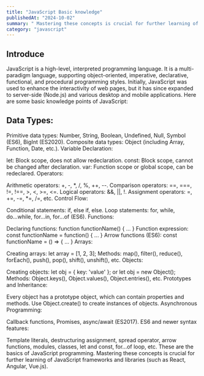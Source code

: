 ```yaml
---
title: "JavaScript Basic knowledge"
publishedAt: "2024-10-02"
summary: " Mastering these concepts is crucial for further learning of JavaScript frameworks and libraries (such as React, Angular, Vue.js)."
category: "javascript"
---
```

## Introduce
JavaScript is a high-level, interpreted programming language. It is a multi-paradigm language, supporting object-oriented, imperative, declarative, functional, and procedural programming styles. Initially, JavaScript was used to enhance the interactivity of web pages, but it has since expanded to server-side (Node.js) and various desktop and mobile applications. Here are some basic knowledge points of JavaScript:

## Data Types:   

Primitive data types: Number, String, Boolean, Undefined, Null, Symbol (ES6), BigInt (ES2020).
Composite data types: Object (including Array, Function, Date, etc.).
Variable Declaration:

let: Block scope, does not allow redeclaration.
const: Block scope, cannot be changed after declaration.
var: Function scope or global scope, can be redeclared.
Operators:

Arithmetic operators: +, -, *, /, %, ++, --.
Comparison operators: ==, ===, !=, !==, >, <, >=, <=.
Logical operators: &&, ||, !.
Assignment operators: =, +=, -=, *=, /=, etc.
Control Flow:

Conditional statements: if, else if, else.
Loop statements: for, while, do...while, for...in, for...of (ES6).
Functions:

Declaring functions: function functionName() { ... }
Function expression: const functionName = function() { ... }
Arrow functions (ES6): const functionName = () => { ... }
Arrays:

Creating arrays: let array = [1, 2, 3];
Methods: map(), filter(), reduce(), forEach(), push(), pop(), shift(), unshift(), etc.
Objects:

Creating objects: let obj = { key: 'value' }; or let obj = new Object();
Methods: Object.keys(), Object.values(), Object.entries(), etc.
Prototypes and Inheritance:

Every object has a prototype object, which can contain properties and methods.
Use Object.create() to create instances of objects.
Asynchronous Programming:

Callback functions, Promises, async/await (ES2017).
ES6 and newer syntax features:

Template literals, destructuring assignment, spread operator, arrow functions, modules, classes, let and const, for...of loop, etc.
These are the basics of JavaScript programming. Mastering these concepts is crucial for further learning of JavaScript frameworks and libraries (such as React, Angular, Vue.js).

